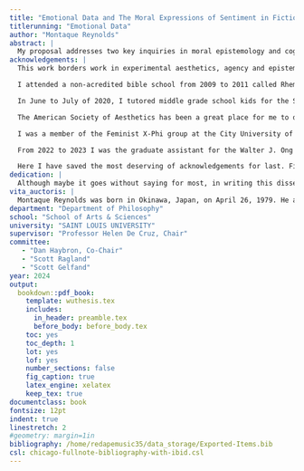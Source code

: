 ```yaml
---
title: "Emotional Data and The Moral Expressions of Sentiment in Fiction"
titlerunning: "Emotional Data"
author: "Montaque Reynolds"
abstract: |
  My proposal addresses two key inquiries in moral epistemology and cognitivism. First, it questions the tenability of moral testimony. Scholars like Alison Hills (2009, 2013) and Sarah McGrath (2018) express concerns about the justification of moral actions based on testimony, as they may lack moral worth. I table this question to focus specifically on narrative well-being. This leads to the second question regarding emotions. While emotions towards fiction are common, their appropriateness varies depending on context, challenging the notion of apt emotional expression. In response to the challenge of apt emotional expression directed at art, I consider an ethic of care. Rosalind Hursthouse has noted once that virtue ethics enables us to perceive the complexity in moral decisions (1971). That it is not always the right apprehension of facts that counts, but rather sometimes it is the right attitude, facts about our emotions, that can be more relevant than the other relevant facts. I explore the relationship between fiction and moral understanding, contrasting standard epistemological cases with moral epistemological ones. I then delve into philosophical accounts of narrative, resting on the established proposal (E.g., Catherine-Harris 2018) that narratives offer avenues for affective moral understanding.
acknowledgements: |
  This work borders work in experimental aesthetics, agency and epistemology, primarily moral testimony and moral psychology. In it, I defend a theory of moral testimony by comparing the value of emotive experience for moral testimony and emotional responses to morally laden fictions. I argue that a more comprehensive understanding of the valence, emotions, and other affectual attributes in music lyrics reveals the importance of a more comprehensive understanding of broader cultural attitudes about inter-relational dispositions represented in fiction.

  I attended a non-acredited bible school from 2009 to 2011 called Rhema Bible College in Broken Arrow, OK. While to this day, I am not sure why I attended it, it did motivate me to persue higher education. The following year I enrolled into Seattle Pacific University where I learned what a life of service could look like in academia for a person of faith.

  In June to July of 2020, I tutored middle grade school kids for the STL Aim High Summer program offered through Americorps. I did not know it at the time, that one particular experience would go on to motivate the next 4 years of my life. These were two questions, what was the relationship between one's social environments and the identity one prescribes to herself, and two, what are the necessary and sufficient conditions for a given context being one's social environment. As a result, central to my PhD research, are explanations of human agency grounded in narrative terminology as one idea has it that narratives can help to construct our social environments.

  The American Society of Aesthetics has been a great place for me to discover other research in this area as these venues provided a platform many interesting interdisciplinary work related to psychology and art. I have presented work on the analysis of sentiment in important popular media artifacts, focusing on constructions of social identity that entail relational agency as a central aspect of personal identity by narratives both autobiographical and biographical (McLean and Syed 2015a; Booker, Fivush, and Graci 2022; Bruner 1990; Altshuler 2021; Velleman 2005b).

  I was a member of the Feminist X-Phi group at the City University of New York. This wonderful department allowed me to present research, opportunities to collaborate with other early career philosophers, a place to farm careful critique of my research, and the opportunity to give my own feedback on other projects. This was truly a philosophical and welcoming community. My research has two components, theoretical and practical. My practical work is reminiscent of research in the areas of experimental aesthetics and moral philosophy.

  From 2022 to 2023 I was the graduate assistant for the Walter J. Ong Digital Humanities Center. While there, I conducted digital humanities research, analyzing historical texts using computational methods and techniques from natural language processing. Given that my philosophical interests are motivated by questions about our social environments, I often work with new modes of social interaction. I am currently a member of the Saint Louis Digital Humanities Network. This is a group of educators in the Saint Louis area that are committed to exploring ways and implications of expanding the use of technology for pedagogical purposes. I have saved the most influential for last. These include the philosophy department at Saint Louis University, and Oklahoma State University where my relationship with the department head Scott Gelfand has been instrumental in my research.

  Here I have saved the most deserving of acknowledgements for last. First, Helen De Cruz who spent countless hours pouring over my senseless ramblings trying to find a sliver of incoherant ramblings. Dan Haybron who challenged the ideas themselves, my gracious dissertation committee who agreed to read and provide probing comments. Finally, Scott Gelfand who from my first days at OKState unceasingly challenged me, asking questions and showing me what care looked like. Thank you all.
dedication: |
  Although maybe it goes without saying for most, in writing this dissertation, I have come to discover that many of our ideas about who we are, are grounded in those who we have allowed to be part of our lives. Therefore choose wisely whom you will be, I know I did. Amanda, my love and life partner, I dedicate this work to you.
vita_auctoris: |
  Montaque Reynolds was born in Okinawa, Japan, on April 26, 1979. He attended Seattle Pacific University and received a B.A. in philosophy in 2015. He then pursued graduate studies at Oklahoma State University, earning an M.A. in philosophy in 2017. During his doctoral studies at Saint Louis University, he performed research work in philosophy of mind, emotion, and moral psychology where he focused on questions regarding the formation of human moral agency. He has published work on adaptive preferences in Hugo Viciana, Antonio Gaitán & Fernando Aguiar (eds.), 'Experiments in Moral and Political Philosophy' and has presented his work at national and international conferences. Upon completion of his Ph.D., he plans to expand the development of techological and artistic approaches to moral pedagogy.
department: "Department of Philosophy"
school: "School of Arts & Sciences"
university: "SAINT LOUIS UNIVERSITY"
supervisor: "Professor Helen De Cruz, Chair"
committee:
   - "Dan Haybron, Co-Chair"
   - "Scott Ragland"
   - "Scott Gelfand"
year: 2024
output:
  bookdown::pdf_book:
    template: wuthesis.tex
    includes:
      in_header: preamble.tex
      before_body: before_body.tex
    toc: yes
    toc_depth: 1
    lot: yes
    lof: yes
    number_sections: false
    fig_caption: true
    latex_engine: xelatex
    keep_tex: true
documentclass: book
fontsize: 12pt
indent: true
linestretch: 2
#geometry: margin=1in
bibliography: /home/redapemusic35/data_storage/Exported-Items.bib
csl: chicago-fullnote-bibliography-with-ibid.csl
---
```

